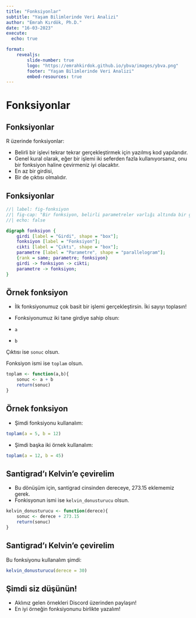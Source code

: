 ```yaml
---
title: "Fonksiyonlar"
subtitle: "Yaşam Bilimlerinde Veri Analizi"
author: "Emrah Kırdök, Ph.D."
date: "16-03-2023"
execute: 
  echo: true

format: 
    revealjs:
        slide-number: true
        logo: "https://emrahkirdok.github.io/ybva/images/ybva.png"
        footer: "Yaşam Bilimlerinde Veri Analizi"
        embed-resources: true
---
```


# Fonksiyonlar

## Fonksiyonlar

R üzerinde fonksiyonlar:

+ Belirli bir işlevi tekrar tekrar gerçekleştirmek için yazılmış kod yapılarıdır. 
+ Genel kural olarak, eğer bir işlemi iki seferden fazla kullanıyorsanız, onu bir fonksiyon haline çevirmeniz iyi olacaktır.
+ En az bir girdisi,
+ Bir de çıktısı olmalıdır.

## Fonksiyonlar

```dot
//| label: fig-fonksiyon
//| fig-cap: "Bir fonksiyon, belirli parametreler varlığı altında bir girdiyi alır ve işleyerek çıktı haline dönüştürür"
//| echo: false

digraph fonksiyon {
    girdi [label = "Girdi", shape = "box"];
    fonksiyon [label = "Fonksiyon"];
    cikti [label = "Çıktı", shape = "box"];
    parametre [label = "Parametre", shape = "parallelogram"];
    {rank = same; parametre; fonksiyon}
    girdi -> fonksiyon -> cikti;
    parametre -> fonksiyon;
}

```

## Örnek fonksiyon

+ İlk fonksiyonumuz çok basit bir işlemi gerçekleştirsin. İki sayıyı toplasın!
+ Fonksiyonumuz iki tane girdiye sahip olsun:

+ `a`
+ `b`

Çıktısı ise `sonuc` olsun.

Fonksiyon ismi ise `toplam` olsun.

```r
toplam <- function(a,b){
    sonuc <- a + b
    return(sonuc)
}
```

## Örnek fonksiyon

+ Şimdi fonksiyonu kullanalım:

```r
toplam(a = 5, b = 12)
```

+ Şimdi başka iki örnek kullanalım:

```r
toplam(a = 12, b = 45)
```

## Santigrad'ı Kelvin'e çevirelim

+ Bu dönüşüm için, santigrad cinsinden dereceye, 273.15 eklememiz gerek.
+ Fonkisyonun ismi ise `kelvin_donusturucu` olsun.

```r
kelvin_donusturucu <- function(derece){
    sonuc <- derece + 273.15
    return(sonuc)
}
```

## Santigrad'ı Kelvin'e çevirelim

Bu fonksiyonu kullanalım şimdi:

```r
kelvin_donusturucu(derece = 30)
```

## Şimdi siz düşünün!

+ Aklınız gelen örnekleri Discord üzerinden paylaşın!
+ En iyi örneğin fonksiyonunu birlikte yazalım!